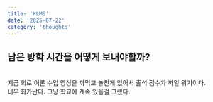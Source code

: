 ```yaml
---
title: 'KLMS'
date: '2025-07-22'
category: 'thoughts'
---
```


## 남은 방학 시간을 어떻게 보내야할까?
<br/>
지금 회로 이론 수업 영상을 까먹고 놓친게 있어서 출석 점수가 까일 위기이다. <br/>
너무 화가난다. 그냥 학교에 계속 있을걸 그랬다.